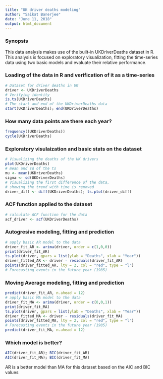---
title: "UK driver deaths modeling"
author: "Saikat Banerjee"
date: "June 11, 2018"
output: html_document
---

### Synopsis
This data analysis makes use of the built-in UKDriverDeaths dataset in R. This analysis is focused on exploratory visualization, fitting the time-series data using two basic models and evaluate their relative performance.

### Loading of the data in R and verification of it as a time-series
```{r}
# Dataset for driver deaths in UK
driver <- UKDriverDeaths
# Verifying identity
is.ts(UKDriverDeaths)
# The start and end of the UKDriverDeaths data
start(UKDriverDeaths); end(UKDriverDeaths)
```
### How many data points are there each year?
```{r}
frequency((UKDriverDeaths))
cycle(UKDriverDeaths)
```

### Exploratory visulaization and basic stats on the dataset
```{r}
# Visualizing the deaths of the UK drivers
plot(UKDriverDeaths)
# mean and sd of the ts
mu <- mean(UKDriverDeaths)
sigma <- sd(UKDriverDeaths)
# Visualizing the first difference of the data,
# showing the trend with time is removed
driver_diff <- diff(UKDriverDeaths); ts.plot(driver_diff)
```

### ACF function applied to the dataset
```{r}
# calculate ACF function for the data
acf_driver <- acf(UKDriverDeaths)
```

### Autogresive modeling, fitting and prediction 
```{r}
# apply basic AR model to the data
driver_fit_AR <- arima(driver, order = c(1,0,0))
print(driver_fit_AR)
ts.plot(driver, gpars = list(ylab = "Deaths", xlab = "Year"))
driver_fitted_AR <- driver - residuals(driver_fit_AR)
points(driver_fitted_AR, lty = 2, col = "red", type = "l")
# Forecasting events in the future year (1985)
```

### Moving Average modeling, fitting and prediction 
```{r}
predict(driver_fit_AR, n.ahead = 12)
# apply basic MA model to the data
driver_fit_MA <- arima(driver, order = c(0,0,1))
print(driver_fit_MA)
ts.plot(driver, gpars = list(ylab = "Deaths", xlab = "Year"))
driver_fitted_MA <- driver - residuals(driver_fit_MA)
points(driver_fitted_MA, lty = 2, col = "red", type = "l")
# Forecasting events in the future year (1985)
predict(driver_fit_MA, n.ahead = 12)
```

### Which model is better?
```{r}
AIC(driver_fit_AR); BIC(driver_fit_AR)
AIC(driver_fit_MA); BIC(driver_fit_MA)

```
AR is a better model than MA for this dataset based on the AIC and BIC values